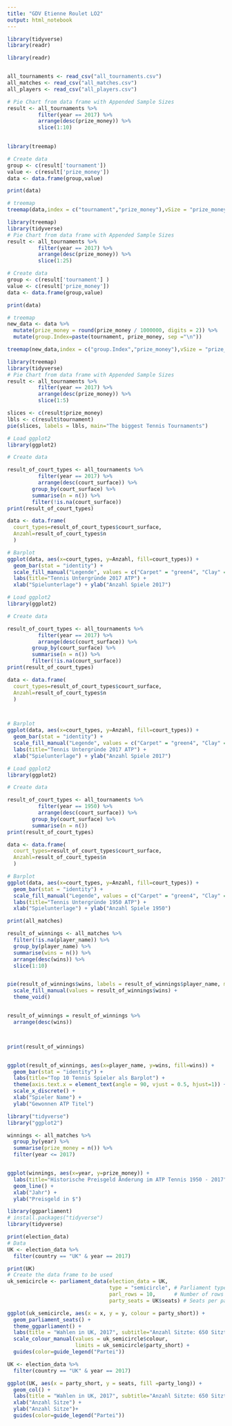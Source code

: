 ```yaml
---
title: "GDV Etienne Roulet LO2"
output: html_notebook
---
```


```r
library(tidyverse)
library(readr)

library(readr)


all_tournaments <- read_csv("all_tournaments.csv")
all_matches <- read_csv("all_matches.csv")
all_players <- read_csv("all_players.csv")

# Pie Chart from data frame with Appended Sample Sizes
result <- all_tournaments %>% 
          filter(year == 2017) %>% 
          arrange(desc(prize_money)) %>% 
          slice(1:10)
  

```

```r

library(treemap)

# Create data
group <- c(result['tournament'])
value <- c(result['prize_money'])
data <- data.frame(group,value)

print(data) 

# treemap
treemap(data,index = c("tournament","prize_money"),vSize = "prize_money")

```
```r

library(treemap)
library(tidyverse)
# Pie Chart from data frame with Appended Sample Sizes
result <- all_tournaments %>% 
          filter(year == 2017) %>% 
          arrange(desc(prize_money)) %>%
          slice(1:25)

# Create data
group <- c(result['tournament'] )
value <- c(result['prize_money'])
data <- data.frame(group,value)

print(data) 

# treemap
new_data <- data %>%
  mutate(prize_money = round(prize_money / 1000000, digits = 2)) %>%
  mutate(group.Index=paste(tournament, prize_money, sep ="\n"))

treemap(new_data,index = c("group.Index","prize_money"),vSize = "prize_money", title = "Preisgeld 2017 in Mio", bg.labels=c("transparent"),fontcolor.labels=c("white"),)

```

```r

library(treemap)
library(tidyverse)
# Pie Chart from data frame with Appended Sample Sizes
result <- all_tournaments %>% 
          filter(year == 2017) %>% 
          arrange(desc(prize_money)) %>% 
          slice(1:5)

slices <- c(result$prize_money)
lbls <- c(result$tournament)
pie(slices, labels = lbls, main="The biggest Tennis Tournaments")
```
```r
# Load ggplot2
library(ggplot2)

# Create data

result_of_court_types <- all_tournaments %>% 
          filter(year == 2017) %>% 
          arrange(desc(court_surface)) %>%
        group_by(court_surface) %>% 
        summarise(n = n()) %>%
        filter(!is.na(court_surface))
print(result_of_court_types)

data <- data.frame(
  court_types=result_of_court_types$court_surface,  
  Anzahl=result_of_court_types$n
  )

# Barplot
ggplot(data, aes(x=court_types, y=Anzahl, fill=court_types)) + 
  geom_bar(stat = "identity") +
  scale_fill_manual("Legende", values = c("Carpet" = "green4", "Clay" = "tomato", "Grass" = "green", "Hard" = "royalblue3")) +
  labs(title="Tennis Untergründe 2017 ATP") +
  xlab("Spielunterlage") + ylab("Anzahl Spiele 2017")

```



```r
# Load ggplot2
library(ggplot2)

# Create data

result_of_court_types <- all_tournaments %>% 
          filter(year == 2017) %>% 
          arrange(desc(court_surface)) %>%
        group_by(court_surface) %>% 
        summarise(n = n()) %>%
        filter(!is.na(court_surface))
print(result_of_court_types)

data <- data.frame(
  court_types=result_of_court_types$court_surface,  
  Anzahl=result_of_court_types$n
  )



# Barplot
ggplot(data, aes(x=court_types, y=Anzahl, fill=court_types)) + 
  geom_bar(stat = "identity") +
  scale_fill_manual("Legende", values = c("Carpet" = "green4", "Clay" = "tomato", "Grass" = "green", "Hard" = "royalblue3")) +
  labs(title="Tennis Untergründe 2017 ATP") +
  xlab("Spielunterlage") + ylab("Anzahl Spiele 2017")


```

```r
# Load ggplot2
library(ggplot2)

# Create data

result_of_court_types <- all_tournaments %>% 
          filter(year == 1950) %>% 
          arrange(desc(court_surface)) %>%
        group_by(court_surface) %>% 
        summarise(n = n())
print(result_of_court_types)

data <- data.frame(
  court_types=result_of_court_types$court_surface,  
  Anzahl=result_of_court_types$n
  )

# Barplot
ggplot(data, aes(x=court_types, y=Anzahl, fill=court_types)) + 
  geom_bar(stat = "identity") +
  scale_fill_manual("Legende", values = c("Carpet" = "green4", "Clay" = "tomato", "Grass" = "green", "Hard" = "royalblue3")) +
  labs(title="Tennis Untergründe 1950 ATP") +
  xlab("Spielunterlage") + ylab("Anzahl Spiele 1950")

```

```r
print(all_matches)

result_of_winnings <- all_matches %>%
  filter(!is.na(player_name)) %>%
  group_by(player_name) %>%
  summarise(wins = n()) %>%
  arrange(desc(wins)) %>%
  slice(1:10) 


pie(result_of_winnings$wins, labels = result_of_winnings$player_name, main="Gewonnene ATP Titel seit 1950") + 
  scale_fill_manual(values = result_of_winnings$wins) +
  theme_void()



```

```r

result_of_winnings = result_of_winnings %>%
  arrange(desc(wins))



print(result_of_winnings)


ggplot(result_of_winnings, aes(x=player_name, y=wins, fill=wins)) + 
  geom_bar(stat = "identity") +
  labs(title="Top 10 Tennis Spieler als Barplot") +
  theme(axis.text.x = element_text(angle = 90, vjust = 0.5, hjust=1)) +
  scale_x_discrete() +
  xlab("Spieler Name") + 
  ylab("Gewonnen ATP Titel")                 
```




```r
library("tidyverse")
library("ggplot2")

winnings <- all_matches %>%
  group_by(year) %>%
  summarise(prize_money = n()) %>%
  filter(year <= 2017)


ggplot(winnings, aes(x=year, y=prize_money)) +
  labs(title="Historische Preisgeld Änderung im ATP Tennis 1950 - 2017") +
  geom_line() +
  xlab("Jahr") +
  ylab("Preisgeld in $")

```

```r
library(ggparliament)
# install.packages("tidyverse")
library(tidyverse)

print(election_data)
# Data
UK <- election_data %>%
  filter(country == "UK" & year == 2017)

print(UK)
# Create the data frame to be used
uk_semicircle <- parliament_data(election_data = UK,
                                 type = "semicircle", # Parliament type
                                 parl_rows = 10,      # Number of rows of the parliament
                                 party_seats = UK$seats) # Seats per party

ggplot(uk_semicircle, aes(x = x, y = y, colour = party_short)) +
  geom_parliament_seats() + 
  theme_ggparliament() +
  labs(title = "Wahlen in UK, 2017", subtitle="Anzahl Sitzte: 650 Sitzte, Mehrheit ab 320", caption="Quelle: library(ggparliament)" ) +
  scale_colour_manual(values = uk_semicircle$colour, 
                      limits = uk_semicircle$party_short) +
  guides(color=guide_legend("Partei"))
```
```r
UK <- election_data %>%
  filter(country == "UK" & year == 2017)

ggplot(UK, aes(x = party_short, y = seats, fill =party_long)) +
  geom_col() + 
  labs(title = "Wahlen in UK, 2017", subtitle="Anzahl Sitzte: 650 Sitzte, Mehrheit ab 320", caption="Quelle: library(ggparliament)" ) +
  xlab("Anzahl Sitze") +
  ylab("Anzahl Sitze")+
  guides(color=guide_legend("Partei"))

```





